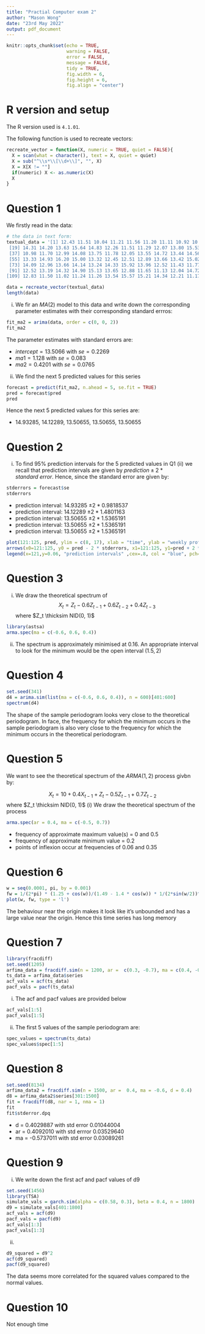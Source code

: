 ```yaml
---
title: "Practial Computer exam 2"
author: "Mason Wong"
date: "23rd May 2022"
output: pdf_document 
---
```


```r
knitr::opts_chunk$set(echo = TRUE, 
                      warning = FALSE,
                      error = FALSE,
                      message = FALSE,
                      tidy = TRUE,
                      fig.width = 6, 
                      fig.height = 6, 
                      fig.align = "center")
```

# R version and setup
The R version used is `4.1.01`. 

The following function is used to recreate vectors: 
```r
recreate_vector = function(X, numeric = TRUE, quiet = FALSE){
  X = scan(what = character(), text = X, quiet = quiet)
  X = sub("^\\s*\\[\\d+\\]", "", X)
  X = X[X != ""]
  if(numeric) X <- as.numeric(X)
  X
}
```

# Question 1
We firstly read in the data: 
```r
# the data in text form:
textual_data = '[1] 12.43 11.51 10.04 11.21 11.56 11.20 11.11 10.92 10.40  9.25  9.85 12.97 13.71 14.04 13.39 13.05 12.34 12.86
 [19] 14.31 14.20 13.63 15.64 14.83 12.26 11.51 11.29 12.07 13.80 15.53 14.66 14.54 17.25 16.37 14.43 12.95 12.09
 [37] 10.98 11.70 12.99 14.08 13.75 11.78 12.05 13.55 14.72 13.44 14.56 16.17 14.84 13.32 13.75 15.12 16.09 14.07
 [55] 13.33 14.93 16.20 15.00 13.32 12.45 12.51 12.89 13.66 13.42 15.02 15.48 15.11 13.96 13.93 14.42 14.14 13.62
 [73] 14.09 12.96 13.66 14.14 13.24 14.33 15.92 13.96 12.52 11.43 11.77 14.91 15.44 15.48 15.08 16.23 15.97 14.28
 [91] 12.52 13.19 14.32 14.90 15.13 13.65 12.88 11.65 11.13 12.04 14.72 15.22 14.61 14.35 14.41 15.49 14.32 12.97
[109] 12.83 11.50 11.02 11.24 11.26 13.54 15.57 15.21 14.34 12.21 11.17 13.65'

data = recreate_vector(textual_data)
length(data)
```
(i) We fir an $MA(2)$ model to this data and write down the corresponding parameter estimates with their corresponding standard errros:

```r
fit_ma2 = arima(data, order = c(0, 0, 2))
fit_ma2
```
The parameter estimates with standard errors are: 

- $intercept = 13.5066$ with $se = 0.2269$
- $ma1 = 1.128$ with $se = 0.083$
- $ma2 = 0.4201$ with $se = 0.0765$

(ii) We find the next 5 predicted values for this series

```r
forecast = predict(fit_ma2, n.ahead = 5, se.fit = TRUE)
pred = forecast$pred
pred
```
Hence the next 5 predicted values for this series are: 

- 14.93285, 14.12289, 13.50655, 13.50655, 13.50655

# Question 2
(i) To find 95\% prediction intervals for the 5 predicted values in Q1 (ii) we recall that prediction intervals are given by $prediction \pm 2 * standard\ error$. Hence, since the standard error are given by:

```r
stderrors = forecast$se
stderrors
```

- prediction interval: 14.93285 $\pm 2 * 0.9818537$
- prediction interval: 14.12289 $\pm 2 * 1.4801163$
- prediction interval: 13.50655 $\pm 2 * 1.5365191$
- prediction interval: 13.50655 $\pm 2 * 1.5365191$
- prediction interval: 13.50655 $\pm 2 * 1.5365191$


```r
plot(121:125, pred, ylim = c(8, 17), xlab = "time", ylab = "weekly profit", main = "weekly profit vs time")
arrows(x0=121:125, y0 = pred - 2 * stderrors, x1=121:125, y1=pred + 2 * stderrors, code=3, angle=90, length=0.05, col = "blue")
legend(x=121,y=0.06, "prediction intervals" ,cex=.8, col = "blue", pch=c(1,1))
```

# Question 3
(i) We draw the theoretical spectrum of $$X_t = Z_t - 0.6Z_{t-1} + 0.6Z_{t-2} + 0.4Z_{t-3}$$ where $Z_t \thicksim NID(0, 1)$
```r
library(astsa)
arma.spec(ma = c(-0.6, 0.6, 0.4))
```
(ii) The spectrum is approximately minimised at 0.16. An appropriate interval to look for the minimum would be the open interval $(1.5, 2)$

# Question 4
```r
set.seed(341)
d4 = arima.sim(list(ma = c(-0.6, 0.6, 0.4)), n = 600)[401:600]
spectrum(d4)
```
The shape of the sample periodogram looks very close to the theoretical periodogram. In face, the frequency for which the minimum occurs in the sample periodogram is also very close to the frequency for which the minimum occurs in the theoretical periodogram. 

# Question 5
We want to see the theoretical spectrum of the $ARMA(1, 2)$ process givbn by: 

$$X_t = 10 + 0.4X_{t-1} + Z_t - 0.5Z_{t-1} + 0.7Z_{t-2}$$
where $Z_t \thicksim NID(0, 1)$
(i) We draw the theoretical spectrum of the process
```r
arma.spec(ar = 0.4, ma = c(-0.5, 0.7))
```

- frequency of approximate maximum value(s) = 0 and 0.5
- frequency of approximate minimum value = 0.2
- points of inflexion occur at frequencies of 0.06 and 0.35

# Question 6
```r
w = seq(0.0001, pi, by = 0.001)
fw = 1/(2*pi) * (1.25 + cos(w))/(1.49 - 1.4 * cos(w)) * 1/(2*sin(w/2))^(0.6)
plot(w, fw, type = 'l')
```
The behaviour near the origin makes it look like it's unbounded and has a large value near the origin. Hence this time series has long memory

# Question 7

```r
library(fracdiff)
set.seed(1205)
arfima_data = fracdiff.sim(n = 1200, ar =  c(0.3, -0.7), ma = c(0.4, -0.6), d = 0.4)
ts_data = arfima_data$series
acf_vals = acf(ts_data)
pacf_vals = pacf(ts_data)
```
(i) The acf and pacf values are provided below

```r
acf_vals[1:5]
pacf_vals[1:5]
```
(ii) The first 5 values of the sample periodogram are: 

```r
spec_values = spectrum(ts_data)
spec_values$spec[1:5]
```

# Question 8
```r
set.seed(8134)
arfima_data2 = fracdiff.sim(n = 1500, ar =  0.4, ma = -0.6, d = 0.4)
d8 = arfima_data2$series[301:1500]
fit = fracdiff(d8, nar = 1, nma = 1)
fit
fit$stderror.dpq
```
- d = 0.4029887 with std error 0.01044004
- ar = 0.4092010 with std errror 0.03529640
- ma = -0.5737011 with std error 0.03089261

# Question 9
(i) We write down the first acf and pacf values of d9
```r
set.seed(1456)
library(TSA)
simulate_vals = garch.sim(alpha = c(0.58, 0.3), beta = 0.4, n = 1800)
d9 = simulate_vals[401:1800]
acf_vals = acf(d9)
pacf_vals = pacf(d9)
acf_vals[1:3]
pacf_vals[1:3]
```

(ii) 
```r
d9_squared = d9^2
acf(d9_squared)
pacf(d9_squared)
```
The data seems more correlated for the squared values compared to the normal values. 

# Question 10
Not enough time

